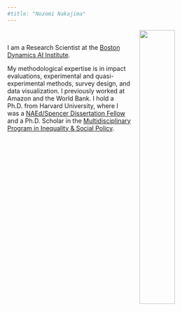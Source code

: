 ```yaml
---
#title: "Nozomi Nakajima"
---
```

<link rel="stylesheet" href=https://cdn.rawgit.com/jpswalsh/academicons/master/css/academicons.min.css type="text/css">

<img src="images/nozomi.jpg" style="width:40%; margin-left: 20px" align="right">

\  

I am a Research Scientist at the [Boston Dynamics AI Institute](https://theaiinstitute.com/). 

My methodological expertise is in impact evaluations, experimental and quasi-experimental methods, survey design, and data visualization. I previously worked at Amazon and the World Bank. I hold a Ph.D. from Harvard University, where I was a [NAEd/Spencer Dissertation Fellow](https://naeducation.org/2021-naed-spencer-dissertation-fellows/) and a Ph.D. Scholar in the [Multidisciplinary Program in Inequality & Social Policy](https://inequality.hks.harvard.edu/people/nozomi-nakajima). 




